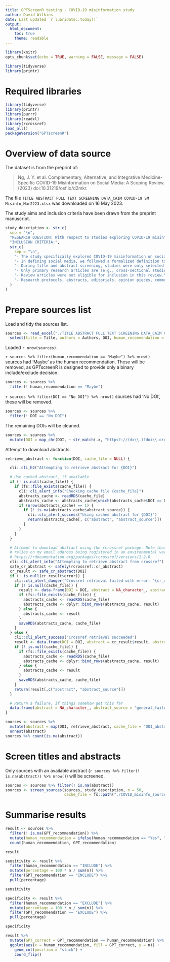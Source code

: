 ```yaml
---
title: GPTScreenR testing - COVID-19 misinformation study
author: David Wilkins
date: Last updated `r lubridate::today()`
output:
  html_document:
    toc: true
    theme: readable
---
```


```r
library(knitr)
opts_chunk$set(echo = TRUE, warning = FALSE, message = FALSE)
```

```r
library(tidyverse)
library(printr)
```

# Required libraries

```r
library(tidyverse)
library(printr)
library(purrr)
library(readxl)
library(rcrossref)
load_all()
packageVersion("GPTscreenR")
```

# Overview of data source

The dataset is from the preprint of:

> Ng, J. Y. et al. Complementary, Alternative, and Integrative Medicine-Specific COVID-19 Misinformation on Social Media: A Scoping Review. (2023) doi:10.31219/osf.io/d2mkr.

The file `TITLE ABSTRACT FULL TEXT SCREENING DATA_CAIM COVID-19 SM Misinfo_Mar2223.xlsx` was downloaded on 16 May 2023.

The study aims and inclusion criteria have been drawn from the preprint manuscript.

```r
study_description <- str_c(
  sep = "\n",
  "RESEARCH QUESTION: With respect to studies exploring COVID-19 misinformation on social media, how many of them make mention of complementary, alternative, and integrative medicine (CAIM) and what do they report about these therapies?",
  "INCLUSION CRITERIA:",
  str_c(
    sep = "\n",
    "- The study specifically explored COVID-19 misinformation on social media",
    "- In defining social media, we followed a formalized definition to remove ambiguity when determining study eligibility. Obar and Wildman, define social media by the following four characteristics: '1) social media services are (currently) applications that are Web 2.0 Internet-based; 2) the lifeblood of social media is user-generated content; 3) for a site or app designed and maintained by a social media service, individuals and groups create user-specific profiles, and; 4) the development of social networks online by connecting a profile with those of other individuals and/or groups is facilitated by social media services.'",
    "- During title and abstract screening, studies were only selected for inclusion if the information provided in the title or abstract indicated that the study specifically explored COVID-19 misinformation on social media. This meant that a study was considered eligible regardless of whether CAIM was discussed in the article’s full text. This decision was made to avoid excluding relevant articles that include CAIM discussion in the full text, but not within the title or abstract.",
    "- Only primary research articles are (e.g., cross-sectional studies, descriptive analyses, questionnaire based studies, etc.) were considered and included in this scoping review.",
    "- Review articles were not eligible for inclusion in this review.",
    "- Research protocols, abstracts, editorials, opinion pieces, commentaries, and any non-English texts were not eligible for inclusion in this scoping review."
  )
)
```

# Prepare sources list

Load and tidy the sources list.

```r
sources <- read_excel("./TITLE ABSTRACT FULL TEXT SCREENING DATA_CAIM COVID-19 SM Misinfo_Mar2223.xlsx", sheet = "Title & Abstract Screening", range = "A2:G673") %>%
  select(title = Title, authors = Authors, DOI, human_recommendation = `Final Decision`)
```

Loaded `r nrow(sources)`.

`r sources %>% filter(human_recommendation == "Maybe") %>% nrow()` sources had 'Maybe' as the human recommendation. These will be removed, as GPTscreenR is designed to provide only a binary include/exclude decision.

```r
sources <- sources %>%
  filter(! human_recommendation == "Maybe")
```

`r sources %>% filter(DOI == "No DOI") %>% nrow()` sources had 'No DOI', these will be removed.

```r
sources <- sources %>%
  filter(! DOI == "No DOI")
```

The remaining DOIs will be cleaned.

```r
sources <- sources %>%
  mutate(DOI = map_chr(DOI, ~ str_match(.x, "https?://(dx\\.)?doi\\.org/(?<doi>.+)")[1,"doi"]))
```

Attempt to download abstracts.

```r
retrieve_abstract <- function(DOI, cache_file = NULL) {

  cli::cli_h2("Attempting to retrieve abstract for {DOI}")

  # Use cached abstract, if available
  if (! is.null(cache_file)) {
    if (fs::file_exists(cache_file)) {
      cli::cli_alert_info("Checking cache file {cache_file}")
      abstracts_cache <- readRDS(cache_file)
      abstracts_cache <- abstracts_cache[which(abstracts_cache$DOI == DOI), ]
      if (nrow(abstracts_cache) == 1) {
        if (! is.na(abstracts_cache$abstract_source)) {
          cli::cli_alert_success("Using cached abstract for {DOI}")
          return(abstracts_cache[, c("abstract", "abstract_source")])
        }
      }
    }
  }

  # Attempt to download abstract using the rcrossref package. Note that this
  # relies on my email address being registered in an environmental variable; see
  # https://rdocumentation.org/packages/rcrossref/versions/1.2.0
  cli::cli_alert_info("Attempting to retrieve abstract from crossref")
  safe_cr_abstract <- safely(rcrossref::cr_abstract)
  cr_result <- safe_cr_abstract(DOI)
  if (! is.null(cr_result$error)) {
    cli::cli_alert_danger("Crossref retrieval failed with error: '{cr_result$error$message}'")
    if (! is.null(cache_file)) {
      result <- data.frame(DOI = DOI, abstract = NA_character_, abstract_source = "crossref_failure")
      if (fs::file_exists(cache_file)) {
        abstracts_cache <- readRDS(cache_file)
        abstracts_cache <- dplyr::bind_rows(abstracts_cache, result)
      } else {
        abstracts_cache <- result
      }
      saveRDS(abstracts_cache, cache_file)
    }
  } else {
    cli::cli_alert_success("Crossref retrieval succeeded")
    result <- data.frame(DOI = DOI, abstract = cr_result$result, abstract_source = "crossref")
    if (! is.null(cache_file)) {
      if (fs::file_exists(cache_file)) {
        abstracts_cache <- readRDS(cache_file)
        abstracts_cache <- dplyr::bind_rows(abstracts_cache, result)
      } else {
        abstracts_cache <- result
      }
      saveRDS(abstracts_cache, cache_file)
    }
    return(result[,c("abstract", "abstract_source")])
  }

  # Return a failure, if things somehow get this far
  data.frame(abstract = NA_character_, abstract_source = "general_failure")
}

sources <- sources %>%
  mutate(abstract = map(DOI, retrieve_abstract, cache_file = "DOI_abstracts_cache.rds")) %>%
  unnest(abstract)
sources %>% count(is.na(abstract))
```

# Screen titles and abstracts

Only sources with an available abstract (`r sources %>% filter(! is.na(abstract)) %>% nrow()`) will be screened.

```r
sources <- sources %>% filter(! is.na(abstract))
sources <- screen_sources(sources, study_description, n = 50,
                          cache_file = fs::path("./COVID_misinfo_sources.rds"))
```

# Summarise results

```r
result <- sources %>%
  filter(! is.na(GPT_recommendation)) %>%
  mutate(human_recommendation = ifelse(human_recommendation == "Yes", "INCLUDE", "EXCLUDE")) %>%
  count(human_recommendation, GPT_recommendation)

result

sensitivity <- result %>%
  filter(human_recommendation == "INCLUDE") %>%
  mutate(percentage = 100 * n / sum(n)) %>%
  filter(GPT_recommendation == "INCLUDE") %>%
  pull(percentage)

sensitivity

specificity <- result %>%
  filter(human_recommendation == "EXCLUDE") %>%
  mutate(percentage = 100 * n / sum(n)) %>%
  filter(GPT_recommendation == "EXCLUDE") %>%
  pull(percentage)

specificity

result %>%
  mutate(GPT_correct = GPT_recommendation == human_recommendation) %>%
  ggplot(aes(x = human_recommendation, fill = GPT_correct, y = n)) +
    geom_col(position = "stack") +
    coord_flip()
```
